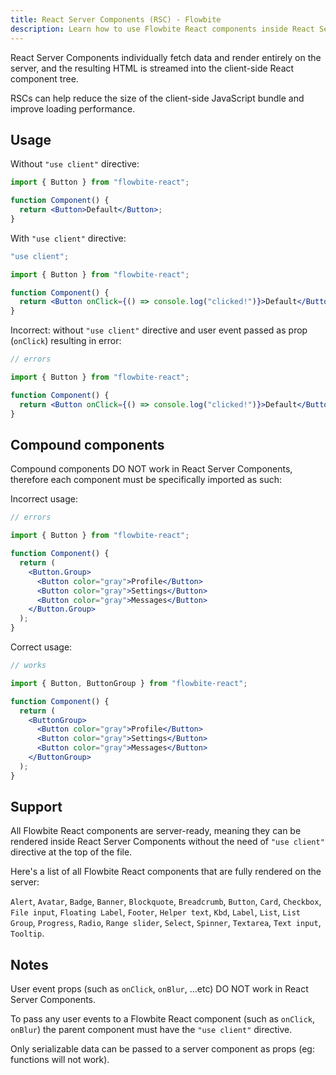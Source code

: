 ---
title: React Server Components (RSC) - Flowbite
description: Learn how to use Flowbite React components inside React Server Components
---

React Server Components individually fetch data and render entirely on the server, and the resulting HTML is streamed into the client-side React component tree.

RSCs can help reduce the size of the client-side JavaScript bundle and improve loading performance.

## Usage

Without `"use client"` directive:

```jsx
import { Button } from "flowbite-react";

function Component() {
  return <Button>Default</Button>;
}
```

With `"use client"` directive:

```jsx
"use client";

import { Button } from "flowbite-react";

function Component() {
  return <Button onClick={() => console.log("clicked!")}>Default</Button>;
}
```

Incorrect: without `"use client"` directive and user event passed as prop (`onClick`) resulting in error:

```jsx
// errors

import { Button } from "flowbite-react";

function Component() {
  return <Button onClick={() => console.log("clicked!")}>Default</Button>;
}
```

## Compound components

Compound components DO NOT work in React Server Components, therefore each component must be specifically imported as such:

Incorrect usage:

```jsx
// errors

import { Button } from "flowbite-react";

function Component() {
  return (
    <Button.Group>
      <Button color="gray">Profile</Button>
      <Button color="gray">Settings</Button>
      <Button color="gray">Messages</Button>
    </Button.Group>
  );
}
```

Correct usage:

```jsx
// works

import { Button, ButtonGroup } from "flowbite-react";

function Component() {
  return (
    <ButtonGroup>
      <Button color="gray">Profile</Button>
      <Button color="gray">Settings</Button>
      <Button color="gray">Messages</Button>
    </ButtonGroup>
  );
}
```

## Support

All Flowbite React components are server-ready, meaning they can be rendered inside React Server Components without the need of `"use client"` directive at the top of the file.

Here's a list of all Flowbite React components that are fully rendered on the server:

`Alert`, `Avatar`, `Badge`, `Banner`, `Blockquote`, `Breadcrumb`, `Button`, `Card`, `Checkbox`, `File input`, `Floating Label`, `Footer`, `Helper text`, `Kbd`, `Label`, `List`, `List Group`, `Progress`, `Radio`, `Range slider`, `Select`, `Spinner`, `Textarea`, `Text input`, `Tooltip`.

## Notes

User event props (such as `onClick`, `onBlur`, ...etc) DO NOT work in React Server Components.

To pass any user events to a Flowbite React component (such as `onClick`, `onBlur`) the parent component must have the `"use client"` directive.

Only serializable data can be passed to a server component as props (eg: functions will not work).
